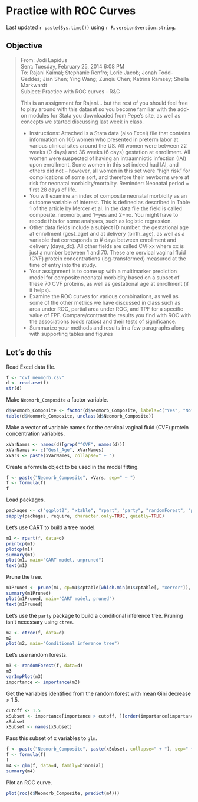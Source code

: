 Practice with ROC Curves
========================
Last updated `r paste(Sys.time())` using `r R.version$version.string`.

Objective
---------

> From: Jodi Lapidus  
> Sent: Tuesday, February 25, 2014 6:08 PM  
> To: Rajani Kaimal; Stephanie Renfro; Lorie Jacob; Jonah Todd-Geddes; Jian Shen; Ying Wang; Zunqiu Chen; Katrina Ramsey; Sheila Markwardt  
> Subject: Practice with ROC curves - R&C  
> 
> This is an assignment for Rajani... but the rest of you should feel free to
> play around with this dataset so you become familiar with the add-on modules
> for Stata you downloaded from Pepe's site, as well as concepts we started
> discussing last week in class.
> 
> * Instructions:  Attached  is a Stata data (also Excel) file that contains information on 106 women who presented in preterm labor at various clinical sites around the US.  All women were between 22 weeks (0 days) and 36 weeks (6 days) gestation at enrollment.  All  women were suspected of having an intraamniotic infection (IAI) upon enrollment. Some women in this set indeed had IAI, and others did not -- however, all women in this set were "high risk" for complications of some sort, and therefore their newborns were at risk for neonatal morbidity/mortality.   Reminder: Neonatal period = first 28 days of life. 
> * You will examine an index of composite neonatal morbidity as an outcome variable of interest.  This is defined as described in Table 1 of the article by Mercer et al.  In the data file the field is called composite_neomorb, and 1=yes and 2=no.  You might have to recode this for some analyses, such as logistic regression. 
> * Other data fields include a subject ID number, the gestational age at enrollment (gest_age) and at delivery (birth_age), as well as a variable that corresponds to # days between enrollment and delivery (days_dc).  All other fields are called CVFxx  where xx is just a number between 1 and 70.  These are cervical vaginal fluid (CVF) protein concentrations (log-transformed) measured at the time of entry into the study. 
> * Your assignment is to come up with a multimarker prediction model for composite neonatal morbidity based on a subset of these 70 CVF proteins, as well as gestational age at enrollment (if it helps).   
> * Examine the ROC curves for various combinations, as well as some of the other metrics we have discussed in class such as area under ROC, partial area under ROC, and TPF for a specific value of FPF.   Compare/contrast the results you find with ROC with the associations (odds ratios) and their tests of significance. 
> * Summarize your methods and results in a few paragraphs along with supporting tables and figures


Let's do this
-------------

Read Excel data file.

```r
f <- "cvf_neomorb.csv"
d <- read.csv(f)
str(d)
```

Make `Neomorb_Composite` a factor variable.

```r
d$Neomorb_Composite <- factor(d$Neomorb_Composite, labels=c("Yes", "No"))
table(d$Neomorb_Composite, unclass(d$Neomorb_Composite))
```

Make a vector of variable names for the cervical vaginal fluid (CVF) protein concentration variables.

```r
xVarNames <- names(d)[grep("^CVF", names(d))]
xVarNames <- c("Gest_Age", xVarNames)
xVars <- paste(xVarNames, collapse=" + ")
```

Create a formula object to be used in the model fitting.

```r
f <- paste("Neomorb_Composite", xVars, sep=" ~ ")
f <- formula(f)
f
```

Load packages.

```r
packages <- c("ggplot2", "xtable", "rpart", "party", "randomForest", "pROC")
sapply(packages, require, character.only=TRUE, quietly=TRUE)
```

Let's use CART to build a tree model.

```r
m1 <- rpart(f, data=d)
printcp(m1)
plotcp(m1)
summary(m1)
plot(m1, main="CART model, unpruned")
text(m1)
```

Prune the tree.

```r
m1Pruned <- prune(m1, cp=m1$cptable[which.min(m1$cptable[, "xerror"]), "CP"])
summary(m1Pruned)
plot(m1Pruned, main="CART model, pruned")
text(m1Pruned)
```

Let's use the `party` package to build a conditional inference tree. Pruning isn't necessary using `ctree`.

```r
m2 <- ctree(f, data=d)
m2
plot(m2, main="Conditional inference tree")
```

Let's use random forests.

```r
m3 <- randomForest(f, data=d)
m3
varImpPlot(m3)
importance <- importance(m3)
```

Get the variables identified from the random forest with mean Gini decrease > 1.5.

```r
cutoff <- 1.5
xSubset <- importance[importance > cutoff, ][order(importance[importance > cutoff, ], decreasing=TRUE)]
xSubset
xSubset <- names(xSubset)
```

Pass this subset of x variables to `glm`.

```r
f <- paste("Neomorb_Composite", paste(xSubset, collapse=" + "), sep=" ~ ")
f <- formula(f)
f
m4 <- glm(f, data=d, family=binomial)
summary(m4)
```

Plot an ROC curve.

```r
plot(roc(d$Neomorb_Composite, predict(m4)))
```